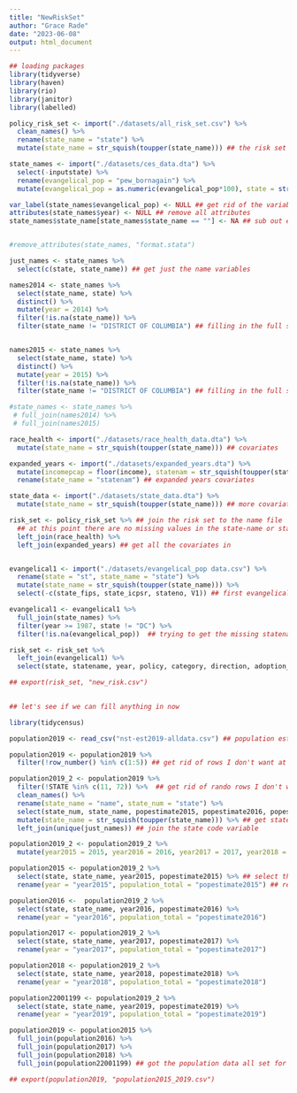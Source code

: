 ```yaml
---
title: "NewRiskSet"
author: "Grace Rade"
date: "2023-06-08"
output: html_document
---
```

```r
## loading packages
library(tidyverse)
library(haven)
library(rio)
library(janitor)
library(labelled)

policy_risk_set <- import("./datasets/all_risk_set.csv") %>% 
  clean_names() %>% 
  rename(state_name = "state") %>% 
  mutate(state_name = str_squish(toupper(state_name))) ## the risk set of all the policies w/o covariates

state_names <- import("./datasets/ces_data.dta") %>% 
  select(-inputstate) %>% 
  rename(evangelical_pop = "pew_bornagain") %>% 
  mutate(evangelical_pop = as.numeric(evangelical_pop*100), state = str_squish(state), state_name = str_squish(state_name)) ## name file for all + evangelical data

var_label(state_names$evangelical_pop) <- NULL ## get rid of the variable label
attributes(state_names$year) <- NULL ## remove all attributes
state_names$state_name[state_names$state_name == ""] <- NA ## sub out empties for NAs


#remove_attributes(state_names, "format.stata")

just_names <- state_names %>%
  select(c(state, state_name)) ## get just the name variables

names2014 <- state_names %>% 
  select(state_name, state) %>% 
  distinct() %>% 
  mutate(year = 2014) %>% 
  filter(!is.na(state_name)) %>% 
  filter(state_name != "DISTRICT OF COLUMBIA") ## filling in the full state names for 2014


names2015 <- state_names %>% 
  select(state_name, state) %>% 
  distinct() %>% 
  mutate(year = 2015) %>% 
  filter(!is.na(state_name)) %>% 
  filter(state_name != "DISTRICT OF COLUMBIA") ## filling in the full state names for 2015

#state_names <- state_names %>% 
 # full_join(names2014) %>% 
 # full_join(names2015)

race_health <- import("./datasets/race_health_data.dta") %>% 
  mutate(state_name = str_squish(toupper(state_name))) ## covariates

expanded_years <- import("./datasets/expanded_years.dta") %>% 
  mutate(incomepcap = floor(income), statenam = str_squish(toupper(statenam))) %>% 
  rename(state_name = "statenam") ## expanded years covariates

state_data <- import("./datasets/state_data.dta") %>% 
  mutate(state_name = str_squish(toupper(state_name))) ## more covariates

risk_set <- policy_risk_set %>% ## join the risk set to the name file
  ## at this point there are no missing values in the state-name or state variables
  left_join(race_health) %>% 
  left_join(expanded_years) ## get all the covariates in


evangelical1 <- import("./datasets/evangelical_pop data.csv") %>% 
  rename(state = "st", state_name = "state") %>% 
  mutate(state_name = str_squish(toupper(state_name))) %>% 
  select(-c(state_fips, state_icpsr, stateno, V1)) ## first evangelical dataset

evangelical1 <- evangelical1 %>% 
  full_join(state_names) %>% 
  filter(year >= 1987, state != "DC") %>% 
  filter(!is.na(evangelical_pop))  ## trying to get the missing statenames to fill in (failure, why)

risk_set <- risk_set %>% 
  left_join(evangelical1) %>% 
  select(state, statename, year, policy, category, direction, adoption_year, population_total, pollib_median, incomepcap, std_bowen1, std_bowen2, unified, std_init_use, evangelical_pop) ## covairiates with the names fixed

## export(risk_set, "new_risk.csv")
  

```

```r
## let's see if we can fill anything in now

library(tidycensus)

population2019 <- read_csv("nst-est2019-alldata.csv") ## population estimates 2010-2019

population2019 <- population2019 %>% 
  filter(!row_number() %in% c(1:5)) ## get rid of rows I don't want at the top

population2019_2 <- population2019 %>% 
  filter(!STATE %in% c(11, 72)) %>%  ## get rid of rando rows I don't want
  clean_names() %>%  
  rename(state_name = "name", state_num = "state") %>%
  select(state_num, state_name, popestimate2015, popestimate2016, popestimate2017, popestimate2018, popestimate2019) %>% ## select variables I want
  mutate(state_name = str_squish(toupper(state_name))) %>% ## get state names all uppsercase to match
  left_join(unique(just_names)) ## join the state code variable

population2019_2 <- population2019_2 %>% 
  mutate(year2015 = 2015, year2016 = 2016, year2017 = 2017, year2018 = 2018, year2019 = 2019) ## making the year variable

population2015 <- population2019_2 %>% 
  select(state, state_name, year2015, popestimate2015) %>% ## select the cols i want
  rename(year = "year2015", population_total = "popestimate2015") ## rename

population2016 <-  population2019_2 %>% 
  select(state, state_name, year2016, popestimate2016) %>% 
  rename(year = "year2016", population_total = "popestimate2016")

population2017 <- population2019_2 %>% 
  select(state, state_name, year2017, popestimate2017) %>% 
  rename(year = "year2017", population_total = "popestimate2017")

population2018 <- population2019_2 %>% 
  select(state, state_name, year2018, popestimate2018) %>% 
  rename(year = "year2018", population_total = "popestimate2018")

population22001199 <- population2019_2 %>% 
  select(state, state_name, year2019, popestimate2019) %>% 
  rename(year = "year2019", population_total = "popestimate2019")

population2019 <- population2015 %>% 
  full_join(population2016) %>% 
  full_join(population2017) %>% 
  full_join(population2018) %>% 
  full_join(population22001199) ## got the population data all set for 2015-2019

## export(population2019, "population2015_2019.csv")
```

